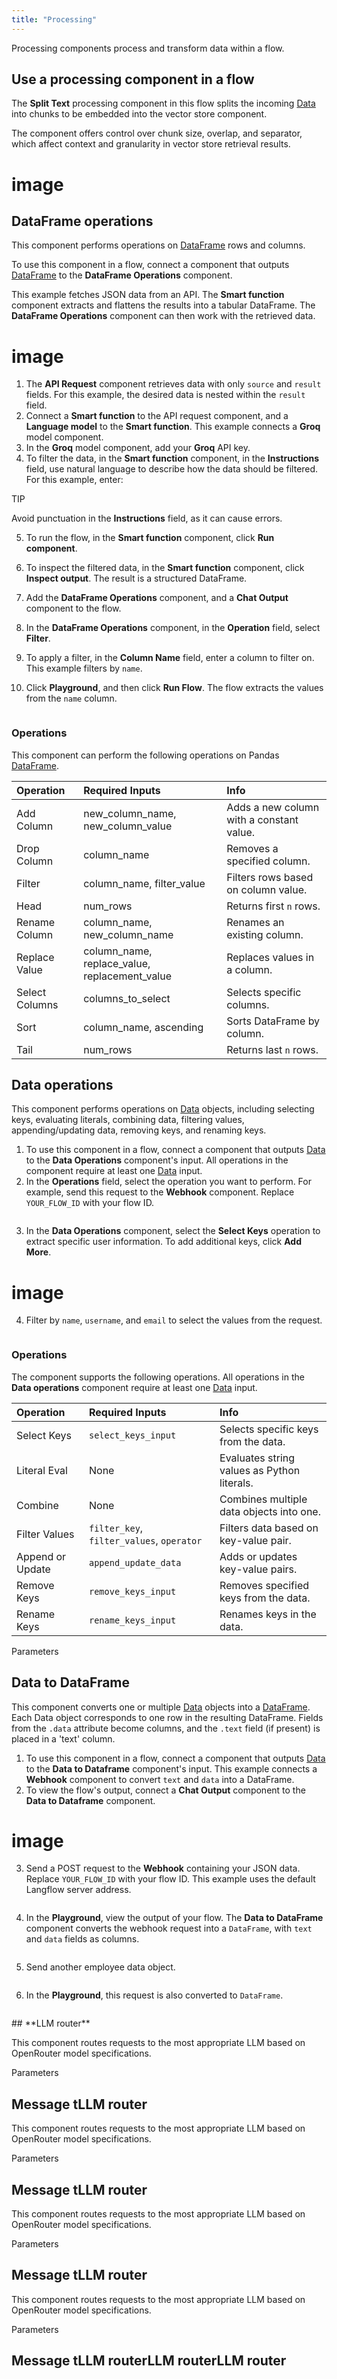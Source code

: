 ```yaml
---
title: "Processing"
---
```


Processing components process and transform data within a flow.

## **Use a processing component in a flow**

The **Split Text** processing component in this flow splits the incoming [Data](https://docs.langflow.org/concepts-objects) into chunks to be embedded into the vector store component.

The component offers control over chunk size, overlap, and separator, which affect context and granularity in vector store retrieval results.

# image

## **DataFrame operations**

This component performs operations on [DataFrame](https://pandas.pydata.org/docs/reference/api/pandas.DataFrame.html) rows and columns.

To use this component in a flow, connect a component that outputs [DataFrame](https://docs.langflow.org/concepts-objects#dataframe-object) to the **DataFrame Operations** component.

This example fetches JSON data from an API. The **Smart function** component extracts and flattens the results into a tabular DataFrame. The **DataFrame Operations** component can then work with the retrieved data.

# image

1. The **API Request** component retrieves data with only `source` and `result` fields. For this example, the desired data is nested within the `result` field.
2. Connect a **Smart function** to the API request component, and a **Language model** to the **Smart function**. This example connects a **Groq** model component.
3. In the **Groq** model component, add your **Groq** API key.
4. To filter the data, in the **Smart function** component, in the **Instructions** field, use natural language to describe how the data should be filtered. For this example, enter:

<Tip>
  TIP

  Avoid punctuation in the **Instructions** field, as it can cause errors.
</Tip>

5. To run the flow, in the **Smart function** component, click **Run component**.
6. To inspect the filtered data, in the **Smart function** component, click **Inspect output**. The result is a structured DataFrame.


 7. Add the **DataFrame Operations** component, and a **Chat Output** component to the flow.
 8. In the **DataFrame Operations** component, in the **Operation** field, select **Filter**.
 9. To apply a filter, in the **Column Name** field, enter a column to filter on. This example filters by `name`.
10. Click **Playground**, and then click **Run Flow**. The flow extracts the values from the `name` column.

```
```

### **Operations**

This component can perform the following operations on Pandas [DataFrame](https://pandas.pydata.org/docs/reference/api/pandas.DataFrame.html).

| **Operation**  | **Required Inputs**                           | **Info**                                 |
| :------------- | :-------------------------------------------- | :--------------------------------------- |
| Add Column     | new_column_name, new_column_value             | Adds a new column with a constant value. |
| Drop Column    | column_name                                   | Removes a specified column.              |
| Filter         | column_name, filter_value                     | Filters rows based on column value.      |
| Head           | num_rows                                      | Returns first `n` rows.                  |
| Rename Column  | column_name, new_column_name                  | Renames an existing column.              |
| Replace Value  | column_name, replace_value, replacement_value | Replaces values in a column.             |
| Select Columns | columns_to_select                             | Selects specific columns.                |
| Sort           | column_name, ascending                        | Sorts DataFrame by column.               |
| Tail           | num_rows                                      | Returns last `n` rows.                   |

<Accordion title="Parameters">
  
</Accordion>

## **Data operations**

This component performs operations on [Data](https://docs.langflow.org/concepts-objects#data-object) objects, including selecting keys, evaluating literals, combining data, filtering values, appending/updating data, removing keys, and renaming keys.

1. To use this component in a flow, connect a component that outputs [Data](https://docs.langflow.org/concepts-objects#data-object) to the **Data Operations** component's input. All operations in the component require at least one [Data](https://docs.langflow.org/concepts-objects#data-object) input.
2. In the **Operations** field, select the operation you want to perform. For example, send this request to the **Webhook** component. Replace `YOUR_FLOW_ID` with your flow ID.

```
```

   3. In the **Data Operations** component, select the **Select Keys** operation to extract specific user information. To add additional keys, click **Add More**.

# image

4. Filter by `name`, `username`, and `email` to select the values from the request.

```
```

### **Operations**

The component supports the following operations. All operations in the **Data operations** component require at least one [Data](https://docs.langflow.org/concepts-objects#data-object) input.

| **Operation**    | **Required Inputs**                       | **Info**                                    |
| :--------------- | :---------------------------------------- | :------------------------------------------ |
| Select Keys      | `select_keys_input`                       | Selects specific keys from the data.        |
| Literal Eval     | None                                      | Evaluates string values as Python literals. |
| Combine          | None                                      | Combines multiple data objects into one.    |
| Filter Values    | `filter_key`, `filter_values`, `operator` | Filters data based on key-value pair.       |
| Append or Update | `append_update_data`                      | Adds or updates key-value pairs.            |
| Remove Keys      | `remove_keys_input`                       | Removes specified keys from the data.       |
| Rename Keys      | `rename_keys_input`                       | Renames keys in the data.                   |

Parameters

## **Data to DataFrame**

This component converts one or multiple [Data](https://docs.langflow.org/concepts-objects#data-object) objects into a [DataFrame](https://docs.langflow.org/concepts-objects#dataframe-object). Each Data object corresponds to one row in the resulting DataFrame. Fields from the `.data` attribute become columns, and the `.text` field (if present) is placed in a 'text' column.

1. To use this component in a flow, connect a component that outputs [Data](https://docs.langflow.org/concepts-objects#data-object) to the **Data to Dataframe** component's input. This example connects a **Webhook** component to convert `text` and `data` into a DataFrame.
2. To view the flow's output, connect a **Chat Output** component to the **Data to Dataframe** component.

# image

3. Send a POST request to the **Webhook** containing your JSON data. Replace `YOUR_FLOW_ID` with your flow ID. This example uses the default Langflow server address.

```
```

4. In the **Playground**, view the output of your flow. The **Data to DataFrame** component converts the webhook request into a `DataFrame`, with `text` and `data` fields as columns.

```
```

5. Send another employee data object.

```
```

6. In the **Playground**, this request is also converted to `DataFrame`.

```
```

<Accordion title="Parameters">
  ## **LLM router**

  This component routes requests to the most appropriate LLM based on OpenRouter model specifications.

  Parameters

  ## **Message tLLM router**

  This component routes requests to the most appropriate LLM based on OpenRouter model specifications.

  Parameters

  ## **Message tLLM router**

  This component routes requests to the most appropriate LLM based on OpenRouter model specifications.

  Parameters

  ## **Message tLLM router**

  This component routes requests to the most appropriate LLM based on OpenRouter model specifications.

  Parameters

  ## **Message tLLM routerLLM routerLLM router**
</Accordion>